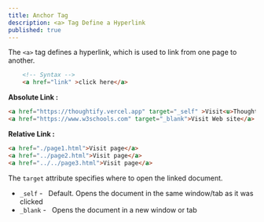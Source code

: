 ```yaml
---
title: Anchor Tag
description: <a> Tag Define a Hyperlink
published: true
---
```


The `<a>` tag defines a hyperlink, which is used to link from one page to another.
```html
    <!-- Syntax -->
    <a href="link" >click here</a>
```
**Absolute Link :**
```html
<a href="https://thoughtify.vercel.app" target="_self" >Visit<u>Thoughtify</u></a>
<a href="https://www.w3schools.com" target="_blank">Visit Web site</a>
```
**Relative Link :**
```html
<a href="./page1.html">Visit page</a>
<a href="../page2.html">Visit page</a>  
<a href="../../page3.html">Visit page</a>
```
The `target` attribute specifies where to open the linked document.

*   `_self` -   Default. Opens the document in the same window/tab as it was clicked
*   `_blank` -   Opens the document in a new window or tab